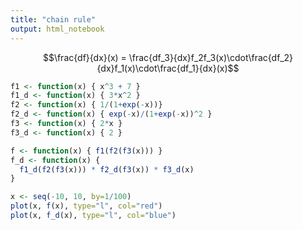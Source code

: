```yaml
---
title: "chain rule"
output: html_notebook
---
```

$$\frac{df}{dx}(x) = \frac{df_3}{dx}f_2f_3(x)\cdot\frac{df_2}{dx}f_1(x)\cdot\frac{df_1}{dx}(x)$$

```r
f1 <- function(x) { x^3 + 7 }
f1_d <- function(x) { 3*x^2 }
f2 <- function(x) { 1/(1+exp(-x))}
f2_d <- function(x) { exp(-x)/(1+exp(-x))^2 }
f3 <- function(x) { 2*x }
f3_d <- function(x) { 2 }

f <- function(x) { f1(f2(f3(x))) }
f_d <- function(x) {
  f1_d(f2(f3(x))) * f2_d(f3(x)) * f3_d(x)
}

x <- seq(-10, 10, by=1/100)
plot(x, f(x), type="l", col="red")
plot(x, f_d(x), type="l", col="blue")
```